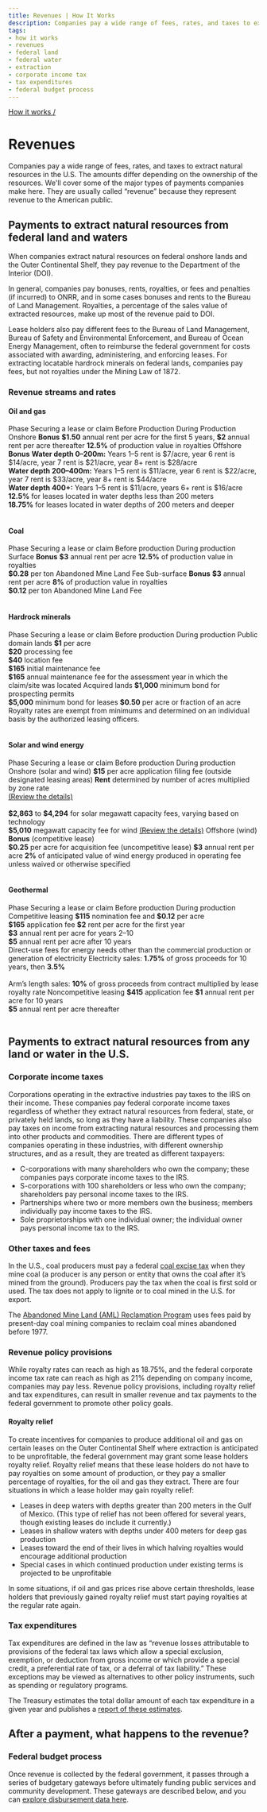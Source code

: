 ```yaml
---
title: Revenues | How It Works
description: Companies pay a wide range of fees, rates, and taxes to extract natural resources in the U.S. The amounts differ depending on the ownership of the resources. We'll cover some of the major types of payments companies make here. They are usually called “revenue” because they represent revenue to the American public.
tags:
- how it works
- revenues
- federal land
- federal water
- extraction
- corporate income tax
- tax expenditures
- federal budget process
---
```


[How it works /](/how-revenue-works/)

# Revenues

Companies pay a wide range of fees, rates, and taxes to extract natural resources in the U.S. The amounts differ depending on the ownership of the resources. We'll cover some of the major types of payments companies make here. They are usually called “revenue” because they represent revenue to the American public.

## Payments to extract natural resources from federal land and waters

When companies extract natural resources on federal onshore lands and the Outer Continental Shelf, they pay revenue to the Department of the Interior (DOI).

In general, companies pay <GlossaryTerm>bonuses</GlossaryTerm>, <GlossaryTerm>rents</GlossaryTerm>, <GlossaryTerm>royalties</GlossaryTerm>, or fees and penalties (if incurred) to <GlossaryTerm>ONRR</GlossaryTerm>, and in some cases bonuses and rents to the Bureau of Land Management. Royalties, a percentage of the sales value of extracted resources, make up most of the revenue paid to DOI.

Lease holders also pay different fees to the Bureau of Land Management, Bureau of Safety and Environmental Enforcement, and Bureau of Ocean Energy Management, often to reimburse the federal government for costs associated with awarding, administering, and enforcing leases. For extracting locatable hardrock minerals on federal lands, companies pay fees, but not royalties under the Mining Law of 1872.

### Revenue streams and rates



#### <IconOilImg /> Oil and gas

<Table>
  <TableHead>
    <TableRow>
      <TableCell style="border-bottom: none"></TableCell>
      <TableCell colSpan="3" style="text-align:center">Phase</TableCell>
    </TableRow>
    <TableRow>
      <TableCell></TableCell>
      <TableCell>Securing a lease or claim</TableCell>
      <TableCell>Before Production</TableCell>
      <TableCell>During Production</TableCell>
    </TableRow>
  </TableHead>
  <TableBody>
    <TableRow>
      <TableCell>Onshore</TableCell>
      <TableCell><strong>Bonus</strong></TableCell>
      <TableCell><strong>$1.50</strong> annual rent per acre for the first 5 years, <strong>$2</strong> annual rent per acre thereafter</TableCell>
      <TableCell><strong>12.5%</strong> of production value in royalties</TableCell>
    </TableRow>
    <TableRow>
      <TableCell>Offshore</TableCell>
      <TableCell><strong>Bonus</strong></TableCell>
      <TableCell><strong>Water depth 0–200m:</strong> Years 1–5 rent is $7/acre, year 6 rent is $14/acre, year 7 rent is $21/acre, year 8+ rent is $28/acre<br />
      <strong>Water depth 200–400m:</strong> Years 1–5 rent is $11/acre, year 6 rent is $22/acre, year 7 rent is $33/acre, year 8+ rent is $44/acre<br />
      <strong>Water depth 400+:</strong> Years 1–5 rent is $11/acre, years 6+ rent is $16/acre
      </TableCell>
      <TableCell><strong>12.5%</strong> for leases located in water depths less than 200 meters<br />
      <strong>18.75%</strong> for leases located in water depths of 200 meters and deeper
      </TableCell>
    </TableRow>
  </TableBody>
</Table>

#### <IconCoalImg /> Coal

<Table class="article_table">
  <TableHead>
    <TableRow>
      <TableCell style="border-bottom: none"></TableCell>
      <TableCell colSpan="3" style="text-align:center">Phase</TableCell>
    </TableRow>
    <TableRow>
      <TableCell></TableCell>
      <TableCell>Securing a lease or claim</TableCell>
      <TableCell>Before production</TableCell>
      <TableCell>During production</TableCell>
    </TableRow>
  </TableHead>
  <TableBody>
    <TableRow>
      <TableCell>Surface</TableCell>
      <TableCell><strong>Bonus</strong></TableCell>
      <TableCell><strong>$3</strong> annual rent per acre</TableCell>
      <TableCell><strong>12.5%</strong> of production value in royalties<br />
      <strong>$0.28</strong> per ton Abandoned Mine Land Fee
      </TableCell>
    </TableRow>
    <TableRow>
      <TableCell>Sub-surface</TableCell>
      <TableCell><strong>Bonus</strong></TableCell>
      <TableCell><strong>$3</strong> annual rent per acre</TableCell>
      <TableCell><strong>8%</strong> of production value in royalties<br />
      <strong>$0.12</strong> per ton Abandoned Mine Land Fee
      </TableCell>
    </TableRow>
  </TableBody>
</Table>

#### <IconHardrockImg /> Hardrock minerals

<Table class="article_table">
  <TableHead>
    <TableRow>
      <TableCell style="border-bottom: none"></TableCell>
      <TableCell colSpan="3" style="text-align:center">Phase</TableCell>
    </TableRow>
    <TableRow>
      <TableCell></TableCell>
      <TableCell>Securing a lease or claim</TableCell>
      <TableCell>Before production</TableCell>
      <TableCell>During production</TableCell>
    </TableRow>
  </TableHead>
  <TableBody>
    <TableRow>
      <TableCell>Public domain lands</TableCell>
      <TableCell></TableCell>
      <TableCell><strong>$1</strong> per acre<br />
          <strong>$20</strong> processing fee<br />
          <strong>$40</strong> location fee<br />
          <strong>$165</strong> initial maintenance fee<br />
          <strong>$165</strong> annual maintenance fee for the assessment year in which the claim/site was located
      </TableCell>
      <TableCell></TableCell>
    </TableRow>
      <TableRow>
      <TableCell>Acquired lands</TableCell>
      <TableCell><strong>$1,000</strong> minimum bond for prospecting permits<br />
          <strong>$5,000</strong> minimum bond for leases</TableCell>
      <TableCell><strong>$0.50</strong> per acre or fraction of an acre</TableCell>
      <TableCell>Royalty rates are exempt from minimums and determined on an individual basis by the authorized leasing officers.</TableCell>
    </TableRow>
  </TableBody>
</Table>

#### <IconRenewablesImg /> Solar and wind energy

<Table class="article_table">
  <TableHead>
    <TableRow>
      <TableCell style="border-bottom: none"></TableCell>
      <TableCell colSpan="3" style="text-align:center">Phase</TableCell>
      <TableCell></TableCell>
    </TableRow>
    <TableRow>
      <TableCell></TableCell>
      <TableCell>Securing a lease or claim</TableCell>
      <TableCell>Before production</TableCell>
      <TableCell>During production</TableCell>
    </TableRow>
  </TableHead>
  <TableBody>
    <TableRow>
      <TableCell>Onshore (solar and wind)</TableCell>
      <TableCell>
        <strong>$15</strong> per acre application filing fee (outside designated leasing areas)
      </TableCell>
      <TableCell><strong>Rent</strong> determined by number of acres multiplied by zone rate<br />
      <a href="https://www.federalregister.gov/documents/2016/12/19/2016-27551/competitive-processes-terms-and-conditions-for-leasing-public-lands-for-solar-and-wind-energy"> (Review the details)</a><br /><br />
      <strong>$2,863</strong> to <strong>$4,294</strong> for solar megawatt capacity fees, varying based on technology<br />
      <strong>$5,010</strong> megawatt capacity fee for wind
      <a href="https://www.blm.gov/policy/im-2017-096"> (Review the details)</a>
      </TableCell>
      <TableCell></TableCell>
    </TableRow>
    <TableRow>
      <TableCell>Offshore (wind)</TableCell>
      <TableCell><strong>Bonus</strong> (competitive lease)<br />
          <strong>$0.25</strong> per acre for acquisition fee (uncompetitive lease)</TableCell>
      <TableCell><strong>$3</strong> annual rent per acre</TableCell>
      <TableCell><strong>2%</strong> of anticipated value of wind energy produced in operating fee unless waived or otherwise specified<br />
      </TableCell>
    </TableRow>
  </TableBody>
</Table>



#### <IconGeothermalImg /> Geothermal

<Table class="article_table">
  <TableHead>
    <TableRow>
      <TableCell style="border-bottom: none"></TableCell>
      <TableCell colSpan="3" style="text-align:center">Phase</TableCell>
    </TableRow>
    <TableRow>
      <TableCell></TableCell>
      <TableCell>Securing a lease or claim</TableCell>
      <TableCell>Before production</TableCell>
      <TableCell>During production</TableCell>
    </TableRow>
  </TableHead>
  <TableBody>
    <TableRow>
      <TableCell>Competitive leasing</TableCell>
      <TableCell>
        <strong>$115</strong> nomination fee and <strong>$0.12</strong> per acre<br />
        <strong>$165</strong> application fee
      </TableCell>
      <TableCell><strong>$2</strong> rent per acre for the first year<br />
          <strong>$3</strong> annual rent per acre for years 2–10<br />
          <strong>$5</strong> annual rent per acre after 10 years<br />
        Direct-use fees for energy needs other than the commercial production or generation of electricity
      </TableCell>
      <TableCell>Electricity sales: <strong>1.75%</strong> of gross proceeds for 10 years, then <strong>3.5%</strong><br /><br />
          Arm’s length sales: <strong>10%</strong> of gross proceeds from contract multiplied by lease royalty rate
      </TableCell>
    </TableRow>
    <TableRow>
      <TableCell>Noncompetitive leasing</TableCell>
      <TableCell><strong>$415</strong> application fee</TableCell>
      <TableCell><strong>$1</strong> annual rent per acre for 10 years<br />
          <strong>$5</strong> annual rent per acre thereafter
      </TableCell>
      <TableCell></TableCell>
    </TableRow>
  </TableBody>
</Table>

## Payments to extract natural resources from any land or water in the U.S.

### Corporate income taxes

Corporations operating in the extractive industries pay taxes to the IRS on their income. These companies pay federal corporate income taxes regardless of whether they extract natural resources from federal, state, or privately held lands, so long as they have a liability. These companies also pay taxes on income from extracting natural resources and processing them into other products and commodities. There are different types of companies operating in these industries, with different ownership structures, and as a result, they are treated as different taxpayers:

* C-corporations with many shareholders who own the company; these companies pays corporate income taxes to the IRS.
* S-corporations with 100 shareholders or less who own the company; shareholders pay personal income taxes to the IRS.
* Partnerships where two or more members own the business; members individually pay income taxes to the IRS.
* Sole proprietorships with one individual owner; the individual owner pays personal income tax to the IRS.

### Other taxes and fees

In the U.S., coal producers must pay a federal [coal excise tax](/how-revenue-works/coal-excise-tax/) when they mine coal (a producer is any person or entity that owns the coal after it’s mined from the ground). Producers pay the tax when the coal is first sold or used. The tax does not apply to lignite or to coal mined in the U.S. for export.

The [Abandoned Mine Land (AML) Reclamation Program](/how-revenue-works/aml-reclamation-program/) uses fees paid by present-day coal mining companies to <GlossaryTerm>reclaim</GlossaryTerm> coal mines abandoned before 1977.

### Revenue policy provisions

While royalty rates can reach as high as 18.75%, and the federal corporate income tax rate can reach as high as 21% depending on company income, companies may pay less. Revenue policy provisions, including royalty relief and tax expenditures, can result in smaller revenue and tax payments to the federal government to promote other policy goals.

#### Royalty relief

To create incentives for companies to produce additional oil and gas on certain leases on the Outer Continental Shelf where extraction is anticipated to be unprofitable, the federal government may grant some lease holders royalty relief. Royalty relief means that these lease holders do not have to pay royalties on some amount of production, or they pay a smaller percentage of royalties, for the oil and gas they extract. There are four situations in which a lease holder may gain royalty relief:

* Leases in deep waters with depths greater than 200 meters in the Gulf of Mexico. (This type of relief has not been offered for several years, though existing leases do include it currently.)
* Leases in shallow waters with depths under 400 meters for deep gas production
* Leases toward the end of their lives in which halving royalties would encourage additional production
* Special cases in which continued production under existing terms is projected to be unprofitable

In some situations, if oil and gas prices rise above certain thresholds, lease holders that previously gained royalty relief must start paying royalties at the regular rate again.

### Tax expenditures

Tax expenditures are defined in the law as “revenue losses attributable to provisions of the federal tax laws which allow a special exclusion, exemption, or deduction from gross income or which provide a special credit, a preferential rate of tax, or a deferral of tax liability.” These exceptions may be viewed as alternatives to other policy instruments, such as spending or regulatory programs.

The Treasury estimates the total dollar amount of each tax expenditure in a given year and publishes a [report of these estimates](https://home.treasury.gov/policy-issues/tax-policy/tax-expenditures).

## After a payment, what happens to the revenue?

### Federal budget process

Once revenue is collected by the federal government, it passes through a series of budgetary gateways before ultimately funding public services and community development. These gateways are described below, and you can [explore disbursement data here](/explore?dataType=Disbursements).

<Box mt={4} mb={4}>
<FederalBudgetProcessImg />
</Box>
